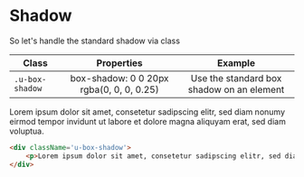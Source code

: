 
<Meta title='1.Docs|12-Utilities/Shadows'/>

# Shadow
So let's handle the standard shadow via class


| Class        | Properties | Example
| ------------- |:-------------:|:-------------:
| `.u-box-shadow` | box-shadow: 0 0 20px rgba(0, 0, 0, 0.25) | Use the standard box shadow on an element


<Preview>
    <Story name='Box Shadow'>
        <div className='u-box-shadow'>
          <p>Lorem ipsum dolor sit amet, consetetur sadipscing elitr, sed diam nonumy eirmod tempor invidunt ut labore et dolore magna aliquyam erat, sed diam voluptua.</p>
        </div>
    </Story>
</Preview>

```html
<div className='u-box-shadow'>
    <p>Lorem ipsum dolor sit amet, consetetur sadipscing elitr, sed diam nonumy eirmod tempor invidunt ut labore et dolore magna aliquyam erat, sed diam voluptua.</p>
</div>
```